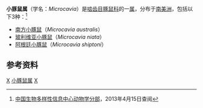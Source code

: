 {{Automatic taxobox
| taxon = Microcavia
| authority = [[亨利·弗雷德里克·保罗·热尔韦|H.Gervais]] et [[弗洛伦蒂诺·阿梅吉诺|Ameghino]]，1880
| image =Microcavea australis.png
| image_caption = [[南方小豚鼠|南方小豚鼠]]（''Microcavia australis''）
}}
'''小豚鼠属'''（学名：''Microcavia''）是[[啮齿目|啮齿目]][[豚鼠科|豚鼠科]]的一[[属_(生物)|属]]，分布于[[南美洲|南美洲]]，包括以下3种：<ref>[http://zd1.brim.ac.cn/Mnamelist.asp?x_L_name=Microcavia&z_L_name=LIKE%2C%27%25%2C%25%27 中国生物多样性信息中心动物学分部]{{dead link|date=2017年12月 |bot=InternetArchiveBot |fix-attempted=yes }}，2013年4月15日查阅</ref>
*[[南方小豚鼠|南方小豚鼠]]（''Microcavia australis''）
*[[玻利维亚小豚鼠|玻利维亚小豚鼠]]（''Microcavia niata''）
*[[阿根廷小豚鼠|阿根廷小豚鼠]]（''Microcavia shiptoni''）

==参考资料==
{{reflist}}

{{Mammal-stub}}

{{Taxonbar}}
[[Category:1880年描述的分类群|X]]
[[Category:小豚鼠属|]]
[[Category:豚鼠科|X]]